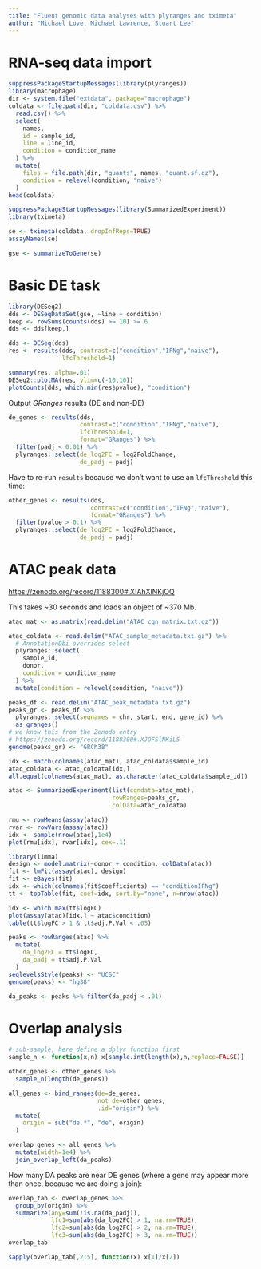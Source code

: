 ```yaml
---
title: "Fluent genomic data analyses with plyranges and tximeta"
author: "Michael Love, Michael Lawrence, Stuart Lee"
---
```


# RNA-seq data import

```r
suppressPackageStartupMessages(library(plyranges))
library(macrophage)
dir <- system.file("extdata", package="macrophage")
coldata <- file.path(dir, "coldata.csv") %>% 
  read.csv() %>% 
  select(
    names, 
    id = sample_id, 
    line = line_id, 
    condition = condition_name
  ) %>%
  mutate(
    files = file.path(dir, "quants", names, "quant.sf.gz"),
    condition = relevel(condition, "naive")
  )
head(coldata)
```

```r
suppressPackageStartupMessages(library(SummarizedExperiment))
library(tximeta)
```

```r
se <- tximeta(coldata, dropInfReps=TRUE)
assayNames(se)
```

```r
gse <- summarizeToGene(se)
```

# Basic DE task

```r
library(DESeq2)
dds <- DESeqDataSet(gse, ~line + condition)
keep <- rowSums(counts(dds) >= 10) >= 6
dds <- dds[keep,]
```

```r
dds <- DESeq(dds)
res <- results(dds, contrast=c("condition","IFNg","naive"),
               lfcThreshold=1)
```

```r
summary(res, alpha=.01)
DESeq2::plotMA(res, ylim=c(-10,10))
plotCounts(dds, which.min(res$pvalue), "condition")
```

Output *GRanges* results (DE and non-DE)

```r
de_genes <- results(dds, 
                    contrast=c("condition","IFNg","naive"),
                    lfcThreshold=1, 
                    format="GRanges") %>%
  filter(padj < 0.01) %>%
  plyranges::select(de_log2FC = log2FoldChange,
                    de_padj = padj)
```

Have to re-run `results` because we don't want to use an `lfcThreshold`
this time:

```r
other_genes <- results(dds, 
                       contrast=c("condition","IFNg","naive"),
                       format="GRanges") %>% 
  filter(pvalue > 0.1) %>%
  plyranges::select(de_log2FC = log2FoldChange,
                    de_padj = padj)
```

# ATAC peak data

<https://zenodo.org/record/1188300#.XIAhXlNKjOQ>

This takes ~30 seconds and loads an object of ~370 Mb.

```r
atac_mat <- as.matrix(read.delim("ATAC_cqn_matrix.txt.gz"))
```

```r
atac_coldata <- read.delim("ATAC_sample_metadata.txt.gz") %>% 
  # AnnotationDbi overrides select
  plyranges::select(
    sample_id,
    donor,
    condition = condition_name
  ) %>% 
  mutate(condition = relevel(condition, "naive"))
```

```r
peaks_df <- read.delim("ATAC_peak_metadata.txt.gz")
peaks_gr <- peaks_df %>% 
  plyranges::select(seqnames = chr, start, end, gene_id) %>% 
  as_granges()
# we know this from the Zenodo entry
# https://zenodo.org/record/1188300#.XJOFSlNKiL5
genome(peaks_gr) <- "GRCh38"
```

```r
idx <- match(colnames(atac_mat), atac_coldata$sample_id)
atac_coldata <- atac_coldata[idx,]
all.equal(colnames(atac_mat), as.character(atac_coldata$sample_id))
```

```r
atac <- SummarizedExperiment(list(cqndata=atac_mat),
                             rowRanges=peaks_gr,
                             colData=atac_coldata)
```

```r
rmu <- rowMeans(assay(atac))
rvar <- rowVars(assay(atac))
idx <- sample(nrow(atac),1e4)
plot(rmu[idx], rvar[idx], cex=.1)
```

```r
library(limma)
design <- model.matrix(~donor + condition, colData(atac))
fit <- lmFit(assay(atac), design)
fit <- eBayes(fit)
idx <- which(colnames(fit$coefficients) == "conditionIFNg")
tt <- topTable(fit, coef=idx, sort.by="none", n=nrow(atac))
```

```r
idx <- which.max(tt$logFC)
plot(assay(atac)[idx,] ~ atac$condition)
table(tt$logFC > 1 & tt$adj.P.Val < .05)
```

```r
peaks <- rowRanges(atac) %>% 
  mutate(
    da_log2FC = tt$logFC,
    da_padj = tt$adj.P.Val
  )
seqlevelsStyle(peaks) <- "UCSC"
genome(peaks) <- "hg38"
```

```r
da_peaks <- peaks %>% filter(da_padj < .01)
```

# Overlap analysis

```r
# sub-sample, here define a dplyr function first
sample_n <- function(x,n) x[sample.int(length(x),n,replace=FALSE)]
```

```r
other_genes <- other_genes %>%
  sample_n(length(de_genes))
```

```r
all_genes <- bind_ranges(de=de_genes,
                         not_de=other_genes,
                         .id="origin") %>%
  mutate(
    origin = sub("de.*", "de", origin)
  )
``` 

```r
overlap_genes <- all_genes %>%
  mutate(width=1e4) %>%
  join_overlap_left(da_peaks)
```

How many DA peaks are near DE genes (where a gene may appear more than
once, because we are doing a join):

```r
overlap_tab <- overlap_genes %>%
  group_by(origin) %>%
  summarize(any=sum(!is.na(da_padj)),
            lfc1=sum(abs(da_log2FC) > 1, na.rm=TRUE),
            lfc2=sum(abs(da_log2FC) > 2, na.rm=TRUE),
            lfc3=sum(abs(da_log2FC) > 3, na.rm=TRUE))
overlap_tab
```

```r
sapply(overlap_tab[,2:5], function(x) x[1]/x[2])
```
